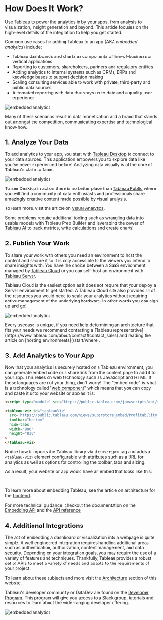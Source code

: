 
# How Does It Work?

Use Tableau to power the analytics in by your apps, from analysis to visualization,
insight generation and beyond. This article focuses on the high-level details of the
integration to help you get started.

Common use cases for adding Tableau to an app (AKA *embedded analytics*) include:

- Tableau dashboards and charts as components of line-of-business or vertical applications
- Reporting to customers, shareholders, partners and regulatory entities
- Adding analytics to internal systems such as CRMs, ERPs and knowledge bases to support decision making
- Scaling consulting services able to work with private, third-party and public data sources
- Automated reporting with data that stays up to date and a quality user experience

![embedded analytics](/img/tableau/stock/embedded_analytics.png)

Many of these scenarios result in <span className='text-emerald-600 font-bold italic'>data monetization</span>
and a brand that stands out amongst the competition, communicating expertise and technological know-how.

## 1. Analyze Your Data

To add analytics to your app, you start with [Tableau Desktop](https://www.tableau.com/products/desktop) to
connect to your data sources. This application empowers you to explore data like you've never experienced before!
Analyzing data visually is at the core of Tableau's claim to fame.

![embedded analytics](/img/tableau/stock/desktop_scatter.png)

To see Desktop in action there is no better place than [Tableau Public](https://public.tableau.com/app/discover)
where you will find a community of data enthusiasts and professionals share amazingly creative content made
possible by visual analysis.

To learn more, visit the article on [Visual Analytics](/start/what/visual).

Some problems require additional tooling such as wrangling data into usable models with
[Tableau Prep Builder](/start/what/wrangling) and leveraging the power of [Tableau AI](/start/what/ai) to track
metrics, write calculations and create charts!

## 2. Publish Your Work

To share your work with others you need an environment to host the content and secure it so it is only accessible
to the viewers you intend to share insights with. You have the choice between a SaaS environment managed by
[Tableau Cloud](https://www.tableau.com/products/cloud-bi) or you can self-host an environment with
[Tableau Server](https://www.tableau.com/trial/tableau-server).

Tableau Cloud is the easiest option as it does not require that your deploy a Server environment to get started.
A Tableau Cloud site also provides all of the resources you would need to scale your analytics without requiring
active management of the underlying hardware. In other words you can sign up and go!

![embedded analytics](/img/tableau/stock/content.png)

<Callout type="info" emoji="ℹ️">
Every usecase is unique, if you need help determining an architecture that fits your needs we recommend contacting
a [Tableau representative](https://www.tableau.com/about/contact#contact_sales) and reading the article on
[hosting environments](/start/where).
</Callout>

## 3. Add Analytics to Your App

Now that your analytics is securely hosted on a Tableau environment, you can generate embed code or a share link
from the content page to add it to your app. This relies on web technology such as JavaScript and HTML. If these
languages are not your thing, don't worry! The "embed code" is what is a technology called
"[web component](https://developer.mozilla.org/en-US/docs/Web/API/Web_components)" which means that you can copy
and paste it unto your website or app as it is:

```html
<script type="module" src="https://public.tableau.com/javascripts/api/tableau.embedding.3.latest.min.js"></script>

<tableau-viz id="tableauViz"
  src='https://public.tableau.com/views/superstore_embed/Profitability'
  toolbar="bottom"
  hide-tabs
  width="800"
  height="830"
>
</tableau-viz>
```

Notice how it imports the Tableau library via the `<script>` tag and adds a `<tableau-viz>` element configurable
with attributes such as a URL for analytics as well as options for controlling the toolbar, tabs and sizing.

As a result, your website or app would have an embed that looks like this:

<br/>

<TableauEmbed
  src='https://public.tableau.com/views/superstore_embed/Profitability'
  width={800}
  height={830}
  hideTabs={true}
  device='default'
  isPublic
/>

To learn more about embedding Tableau, see the article on architecture for the [frontend](/architecture/frontend).

For more technical guidance, checkout the documentation on the [Embedding API](https://help.tableau.com/current/api/embedding_api/en-us/index.html)
and the [API reference](https://help.tableau.com/current/api/embedding_api/en-us/reference/).

## 4. Additional Integrations

The act of embedding a dashboard or visualization into a webpage is quite simple. A well-engineered integration
requires handling additional areas such as authentication, authorization, content management, and data security.
Depending on your integration goals, you may require the use of a variety of features and techniques. Thankfully,
Tableau provides a robust set of APIs to meet a variety of needs and adapts to the requirements of your project.

To learn about these subjects and more visit the [Architecture](/architecture) section of this website.

Tableau's developer community or <span className='text-orange-600 font-bold italic'>DataDev</span> are found
on the [Developer Program](https://www.tableau.com/developer). This program will give you access to a Slack group,
tutorials and resources to learn about the wide-ranging developer offering.

![embedded analytics](/img/tableau/stock/data_dev.png)

